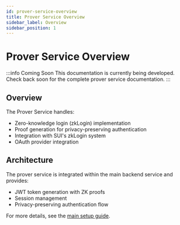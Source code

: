 ```yaml
---
id: prover-service-overview
title: Prover Service Overview
sidebar_label: Overview
sidebar_position: 1
---
```


# Prover Service Overview

:::info Coming Soon
This documentation is currently being developed. Check back soon for the complete prover service documentation.
:::

## Overview

The Prover Service handles:
- Zero-knowledge login (zkLogin) implementation
- Proof generation for privacy-preserving authentication
- Integration with SUI's zkLogin system
- OAuth provider integration

## Architecture

The prover service is integrated within the main backend service and provides:
- JWT token generation with ZK proofs
- Session management
- Privacy-preserving authentication flow

For more details, see the [main setup guide](/docs/theoretical/getting-started).